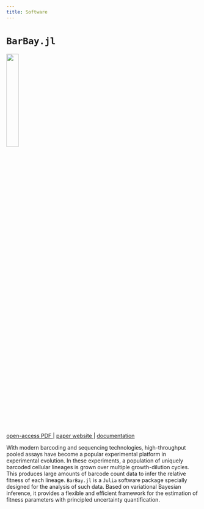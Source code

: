 ```yaml
---
title: Software
---
```


# `BarBay.jl`

<img src="../img/barbay.png" style="height: 25%; width: 25%; object-fit: contain" onclick="window.open('https://mrazomej.github.io/BarBay.jl/stable/', 'blank');"/>

<a href="https://www.biorxiv.org/content/10.1101/2023.10.14.562365v1">
open-access PDF
<i class="fa fa-file-pdf-o" aria-hidden="true"></i>
</a> | 
<a href="https://mrazomej.github.io/bayesian_fitness/paper.html">
paper website
<i class="fa fa-window-restore" aria-hidden="true"></i>
</a> | 
<a href="https://mrazomej.github.io/BarBay.jl/stable/">
documentation
<i class="fa fa-laptop" aria-hidden="true"></i>
</a>

With modern barcoding and sequencing technologies, high-throughput pooled assays
have become a popular experimental platform in experimental evolution. In these
experiments, a population of uniquely barcoded cellular lineages is grown over
multiple growth-dilution cycles. This produces large amounts of barcode count
data to infer the relative fitness of each lineage. `BarBay.jl` is a `Julia`
software package specially designed for the analysis of such data. Based on
variational Bayesian inference, it provides a flexible and efficient framework
for the estimation of fitness parameters with principled uncertainty
quantification.